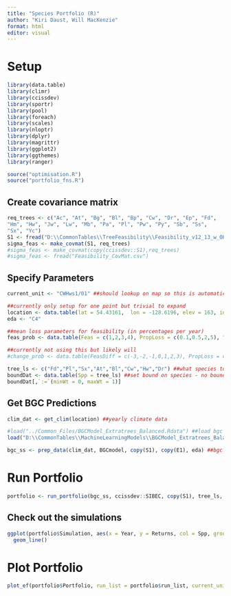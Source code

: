 ```yaml
---
title: "Species Portfolio (R)"
author: "Kiri Daust, Will MacKenzie"
format: html
editor: visual
---
```


# Setup

```r
library(data.table)
library(climr)
library(ccissdev)
library(sportr)
library(pool)
library(foreach)
library(scales)
library(nloptr)
library(dplyr)
library(magrittr)
library(ggplot2)
library(ggthemes)
library(ranger)

source("optimisation.R")
source("portfolio_fns.R")
```

## Create covariance matrix

```r
req_trees <- c("Ac", "At", "Bg", "Bl", "Bp", "Cw", "Dr", "Ep", "Fd", 
"Hm", "Hw", "Jw", "Lw", "Mb", "Pa", "Pl", "Pw", "Py", "Sb", "Ss", 
"Sx", "Yc")
S1 <- fread("D:\\CommonTables\\TreeFeasibility\\Feasibility_v12_13_w_OHR.csv")
sigma_feas <- make_covmat(S1, req_trees)
#sigma_feas <- make_covmat(copy(ccissdev::S1),req_trees)
#sigma_feas <- fread("Feasibility_CovMat.csv")
```

## Specify Parameters

```r
current_unit <- "CWHws1/01" ##should lookup on map so this is automatic

##currently only setup for one point but trivial to expand
location <- data.table(lat = 54.43161,	lon = -128.6196, elev =	163, id = 1)
eda <- "C4"

##mean loss parameters for feasibility (in percentages per year)
feas_prob <- data.table(Feas = c(1,2,3,4), PropLoss = c(0.1,0.5,2,5), "NoMort" = c(95,85,60,40))

##currently not using this but likely will
#change_prob <- data.table(FeasDiff = c(-3,-2,-1,0,1,2,3), PropLoss = c(0,0,0,0,1,1,1))

tree_ls <- c("Fd","Pl","Sx","At","Bl","Cw","Hw","Dr") ##what species to include
boundDat <- data.table(Spp = tree_ls) ##set bound on species - no bounds by default
boundDat[,`:=`(minWt = 0, maxWt = 1)]

```

## Get BGC Predictions

```r
clim_dat <- get_clim(location) ##yearly climate data

#load("../Common_Files/BGCModel_Extratrees_Balanced.Rdata") ##load bgc model
load("D:\\CommonTables\\MachineLearningModels\\BGCModel_Extratrees_Balanced.Rdata") ##load bgc model

bgc_ss <- prep_data(clim_dat, BGCmodel, copy(S1), copy(E1), eda) ##bgc predictions
```

# Run Portfolio

```r
portfolio <- run_portfolio(bgc_ss, ccissdev::SIBEC, copy(S1), tree_ls, feas_prob, sigma = sigma_feas) ##sigma = NULL calculate covariance on simulations; set sigma = sigma_feas (calculated above) to use specific covariance matrix
```

## Check out the simulations

```r
ggplot(portfolio$Simulation, aes(x = Year, y = Returns, col = Spp, group = interaction(It, Spp))) +
  geom_line()
```

# Plot Portfolio

```r
plot_ef(portfolio$Portfolio, run_list = portfolio$run_list, current_unit = current_unit, returnValue = 0.9)
```
